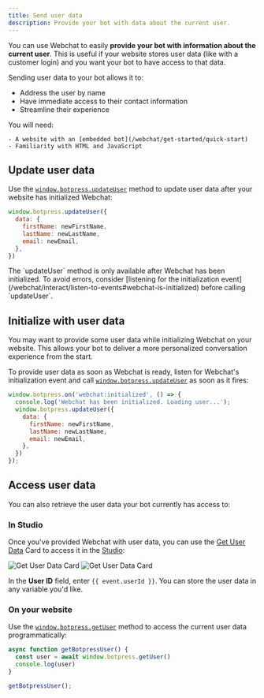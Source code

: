 ```yaml
---
title: Send user data
description: Provide your bot with data about the current user.
---
```


You can use Webchat to easily **provide your bot with information about the current user**. This is useful if your website stores user data (like with a customer login) and you want your bot to have access to that data.

Sending user data to your bot allows it to:

- Address the user by name
- Have immediate access to their contact information
- Streamline their experience

<Info>
    You will need:

    - A website with an [embedded bot](/webchat/get-started/quick-start)
    - Familiarity with HTML and JavaScript

</Info>

## Update user data

Use the [`window.botpress.updateUser`](/webchat/interact/reference#updateuser) method to update user data after your website has initialized Webchat:

```js
window.botpress.updateUser({
  data: {
    firstName: newFirstName,
    lastName: newLastName,
    email: newEmail,
  },
})
```

<Warning>
  The `updateUser` method is only available after Webchat has been initialized. To avoid errors, consider [listening for the initialization event](/webchat/interact/listen-to-events#webchat-is-initialized) before calling `updateUser`.
</Warning>

## Initialize with user data

You may want to provide some user data while initializing Webchat on your website. This allows your bot to deliver a more personalized conversation experience from the start.

To provide user data as soon as Webchat is ready, listen for Webchat's initialization event and call [`window.botpress.updateUser`](/webchat/interact/reference#updateuser) as soon as it fires:

```js {3-9}
window.botpress.on('webchat:initialized', () => {
  console.log('Webchat has been initialized. Loading user...');
  window.botpress.updateUser({
    data: {
      firstName: newFirstName,
      lastName: newLastName,
      email: newEmail,
    },
  })
});
```

## Access user data

You can also retrieve the user data your bot currently has access to:

### In Studio

Once you've provided Webchat with user data, you can use the [Get User Data](/learn/reference/cards/webchat#get-user-data) Card to access it in the [Studio](/learn/reference/introduction):

<Frame>
  <img
    alt="Get User Data Card"
    className="block dark:hidden"
    src="./assets/get-user-data.png"
  />
  <img
    alt="Get User Data Card"
    className="hidden dark:block"
    src="./assets/get-user-data-dark.png"
  />
</Frame>

In the **User ID** field, enter `{{ event.userId }}`. You can store the user data in any variable you'd like.

### On your website

Use the [`window.botpress.getUser`](/webchat/interact/reference#getuser) method to access the current user data programmatically:

```js
async function getBotpressUser() {
  const user = await window.botpress.getUser()
  console.log(user)
}

getBotpressUser();
```
